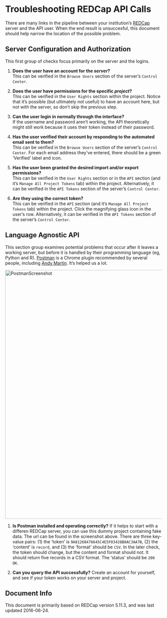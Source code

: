 <!--
%\VignetteEngine{knitr::knitr}
%\VignetteIndexEntry{Troubleshooting REDCap API Calls}
-->

# Troubleshooting REDCap API Calls
There are many links in the pipeline between your institution's [REDCap](http://www.project-redcap.org/) server and the API user.  When the end result is unsuccesful, this document should help narrow the location of the possible problem.

## Server Configuration and Authorization
This first group of checks focus primarily on the server and the logins.

 1. **Does the user have an account for the *server*?**  
 This can be verified in the `Browse Users` section of the server's `Control Center`.
 
 1. **Does the user have permissions for the specific *project*?**  
 This can be verified in the `User Rights` section within the project.  Notice that it's possible (but ultimately not useful) to have an account here, but not with the server, so don't skip the previous step.
 
 1. **Can the user login in normally through the interface?**  
 If the username and password aren't working, the API theoretically might still work because it uses their token instead of their password.
 
 1. **Has the user verified their account by responding to the automated email sent to them?**  
 This can be verified in the `Browse Users` section of the server's `Control Center`.  For each email address they've entered, there should be a green 'Verified' label and icon.
 
 1. **Has the user been granted the desired import and/or export permissions?**  
 This can be verified in the `User Rights` section or in the `API` section (and it's `Manage All Project Tokens` tab) within the project.  Alternatively, it can be verified in the `API Tokens` section of the server's `Control Center`.
 
 1. **Are they using the correct token?**  
 This can be verified in the `API` section (and it's `Manage All Project Tokens` tab) within the project.  Click the magnifying glass icon in the user's row.  Alternatively, it can be verified in the `API Tokens` section of the server's `Control Center`.

## Language Agnostic API
This section group examines potential problems that occur after it leaves a working server, but before it is handled by their programming language (eg, Python and R).  [Postman](http://www.getpostman.com/) is a Chrome plugin recommended by several people, including [Andy Martin](https://groups.google.com/forum/#!searchin/project-redcap/postman/project-redcap/eYK_SLzW2k4/0hmf8vWLpdAJ).  It's helped us a lot.

<img src="./images/PostmanScreenshot.png" alt="PostmanScreenshot" style="width: 800px;"/>

 1. **Is Postman installed and operating correctly?**
 If it helps to start with a differen REDCap server, you can use this dummy project containing fake data.  The url can be found in the screenshot above.  There are three key-value pairs: (1) the 'token' is `9A81268476645C4E5F03428B8AC3AA7B`, (2) the 'content' is `record`, and (3) the 'format' should be `CSV`.  In the later check, the token should change, but the content and format should not.  It should return five records in a CSV format.  The 'status' should be `200 OK`.
 
 1. **Can you query the API successfully?** 
 Create an account for yourself, and see if your token works on your server and project.
 
 
## Document Info
This document is primarily based on REDCap version 5.11.3, and was last updated 2016-06-24.
